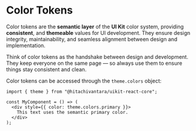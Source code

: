 

# Color Tokens

Color tokens are the **semantic layer** of the **UI Kit** color system, providing **consistent**, and **themeable** values for UI development.
They ensure design integrity, maintainability, and seamless alignment between design and implementation.

<Callout type="info">
  Think of color tokens as the handshake between design and development. They
  keep everyone on the same page — so always use them to ensure things stay
  consistent and clean.
</Callout>

Color tokens can be accessed through the `theme.colors` object:

```tsx
import { theme } from "@hitachivantara/uikit-react-core";

const MyComponent = () => (
  <div style={{ color: theme.colors.primary }}>
    This text uses the semantic primary color.
  </div>
);
```

##

<ColorTokens />

